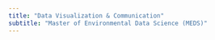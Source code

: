 ```yaml
---
title: "Data Visualization & Communication"
subtitle: "Master of Environmental Data Science (MEDS)"
---
```


